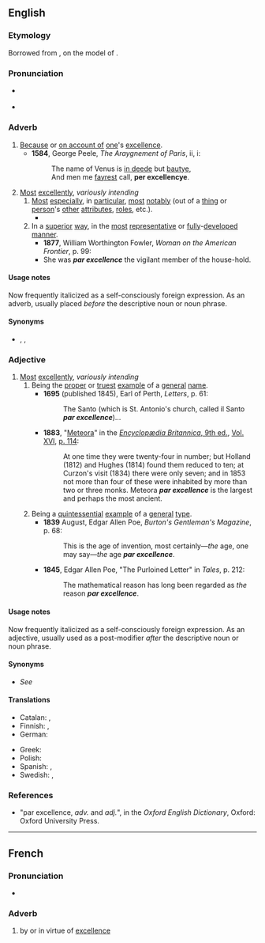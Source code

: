==English==

===Etymology===
Borrowed from {{bor|en|fr|par excellence||[[excellently]], in an [[especially]] [[representative]] [[way]]; [[above all]]}}, on the model of {{etyl|la}} {{m|la|per excellentiam}}.

===Pronunciation===
* {{a|UK}} {{IPA|/ˌpɑːɹ ˌɛksəˈlɑːns/|/ˌpɑːɹ ˈɛksəlɑːns/|/ˌpɑːɹ ˌɛksəˈlɒ̃s/|/ˌpɑːɹ ˈɛksəlɒ̃s/|lang=en}}
* {{a|US}} {{IPA|/ˌpɑɹ ˌɛksəˈlɑns/|lang=en}}

===Adverb===
{{en-adv|-}}

# [[because of|Because]] or [[on account of]] [[one]]'s [[excellence]].
#* '''1584''', George Peele, ''The Araygnement of Paris'', ii, i:
#*: The name of Venus is [[indeed|in deede]] but [[beauty|bautye]],<br>And men me [[fairest|fayrest]] call, '''per excellencye'''.
# [[most|Most]] [[excellently]], ''variously intending''
## [[most|Most]] [[especially]], in [[particular]], [[most]] [[notably]] (out of a [[thing]] or [[person]]'s [[other]] [[attribute]]s, [[role]]s, etc.).
##* {{quote-book |passage=He was '''par excellence''' a theologian. |title=The Institutes of the Christian Religion |year=2009 |author=John Calvin}}
## In a [[superior]] [[way]], in the [[most]] [[representative]] or [[fully]]-[[developed]] [[manner]].
##* '''1877''', William Worthington Fowler, ''Woman on the American Frontier'', p. 99:
##* She was '''''par excellence''''' the vigilant member of the house-hold.

====Usage notes====
Now frequently italicized as a self-consciously foreign expression. As an adverb, usually placed ''before'' the descriptive noun or noun phrase.

====Synonyms====
* {{sense|most excellently}} {{l|en|pre-eminently}}, {{l|en|supremely}}, {{l|en|above all}}

===Adjective===
{{en-adj|-}}

# [[most|Most]] [[excellently]], ''variously intending''
## Being the [[proper]] or [[truest]] [[example]] of a [[general]] [[name]].
##* '''1695''' (published 1845), Earl of Perth, ''Letters'', p. 61:
##*: The Santo (which is St. Antonio's church, called il Santo '''''par excellence''''')...
##* '''1883''', "[[:s:Encyclopædia Britannica, Ninth Edition/Meteora|Meteora]]" in the [[:s:Encyclopædia Britannica, Ninth Edition|''Encyclopædia Britannica'', 9th ed.]], [[:s:Encyclopædia Britannica, Ninth Edition/Volume XVI|Vol. XVI]], [[:s:Encyclopædia Britannica, Ninth Edition/Meteora|p. 114]]:
##*: At one time they were twenty-four in number; but Holland (1812) and Hughes (1814) found them reduced to ten; at Curzon's visit (1834) there were only seven; and in 1853 not more than four of these were inhabited by more than two or three monks. Meteora '''''par excellence''''' is the largest and perhaps the most ancient.
## Being a [[quintessential]] [[example]] of a [[general]] [[type]].
##* '''1839''' August, Edgar Allen Poe, ''Burton's Gentleman's Magazine'', p. 68:
##*: This is the age of invention, most certainly—''the'' age, one may say—''the'' age '''''par excellence'''''.
##* '''1845''', Edgar Allen Poe, "The Purloined Letter" in ''Tales'', p. 212:
##*: The mathematical reason has long been regarded as ''the'' reason '''''par excellence'''''.

====Usage notes====
Now frequently italicized as a self-consciously foreign expression. As an adjective, usually used as a post-modifier ''after'' the descriptive noun or noun phrase.

====Synonyms====
* {{sense|truest example of a general name}} ''See'' '''{{l|en|proper}}'''

====Translations====
{{trans-top|being a quintessential example of a general type}}
* Catalan: {{t|ca|per antonomàsia}}, {{t|ca|per excel·lència}}
* Finnish: {{t+|fi|loistava}}, {{t|fi|par excellence}}
* German: {{t+|de|par excellence}}
{{trans-mid}}
* Greek: {{t|el|κατ' εξοχήν}}
* Polish: {{t+|pl|par excellence}}
* Spanish: {{t+|es|por antonomasia}}, {{t|es|por excelencia}}
* Swedish: {{t|sv|framför alla andra}}, {{t+|sv|par excellence}}
{{trans-bottom}}

===References===
* "par excellence, ''adv.'' and ''adj.''", in the ''Oxford English Dictionary'', Oxford: Oxford University Press.

----

==French==

===Pronunciation===
* {{fr-IPA}}

===Adverb===
{{fr-adv}}

# by or in virtue of [[excellence]]